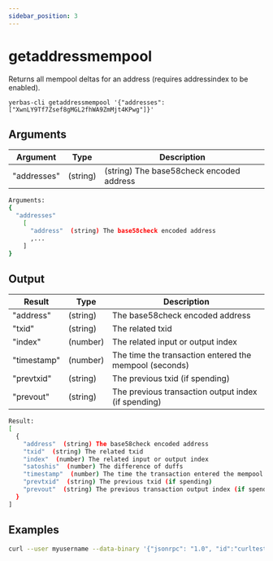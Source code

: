 ```yaml
---
sidebar_position: 3
---
```



# getaddressmempool

Returns all mempool deltas for an address (requires addressindex to be enabled).

`yerbas-cli getaddressmempool '{"addresses": ["XwnLY9Tf7Zsef8gMGL2fhWA9ZmMjt4KPwg"]}'`

<!-- <ReactPlayer playing controls url={[
    {src: `${require('./assets/placeholder.webm').default}`, type: 'video/webm'}]} /> -->

## Arguments

| Argument    | Type     | Description                              |
| ----------- | -------- | ---------------------------------------- |
| "addresses" | (string) | (string) The base58check encoded address |

```bash
Arguments:
{
  "addresses"
    [
      "address"  (string) The base58check encoded address
      ,...
    ]
}
```

## Output

| Result      | Type     | Description                                            |
| ----------- | -------- | ------------------------------------------------------ |
| "address"   | (string) | The base58check encoded address                        |
| "txid"      | (string) | The related txid                                       |
| "index"     | (number) | The related input or output index                      |
| "timestamp" | (number) | The time the transaction entered the mempool (seconds) |
| "prevtxid"  | (string) | The previous txid (if spending)                        |
| "prevout"   | (string) | The previous transaction output index (if spending)    |

```bash
Result:
[
  {
    "address"  (string) The base58check encoded address
    "txid"  (string) The related txid
    "index"  (number) The related input or output index
    "satoshis"  (number) The difference of duffs
    "timestamp"  (number) The time the transaction entered the mempool (seconds)
    "prevtxid"  (string) The previous txid (if spending)
    "prevout"  (string) The previous transaction output index (if spending)
  }
]
```

## Examples

```bash
curl --user myusername --data-binary '{"jsonrpc": "1.0", "id":"curltest", "method": "getaddressmempool", "params": [{"addresses": ["XwnLY9Tf7Zsef8gMGL2fhWA9ZmMjt4KPwg"]}] }' -H 'content-type: text/plain;' http://127.0.0.1:9998/
```
